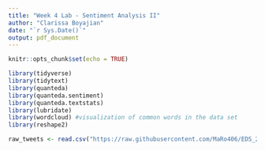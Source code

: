 ```yaml
---
title: "Week 4 Lab - Sentiment Analysis II"
author: "Clarissa Boyajian"
date: "`r Sys.Date()`"
output: pdf_document
---
```


```r
knitr::opts_chunk$set(echo = TRUE)

library(tidyverse)
library(tidytext)
library(quanteda)
library(quanteda.sentiment)
library(quanteda.textstats)
library(lubridate)
library(wordcloud) #visualization of common words in the data set
library(reshape2)
```


```r

raw_tweets <- read.csv("https://raw.githubusercontent.com/MaRo406/EDS_231-text-sentiment/main/dat/IPCC_tweets_April1-10_sample.csv", header = TRUE)
```




